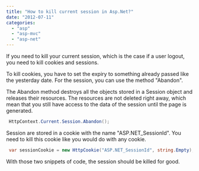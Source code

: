 ```yaml
---
title: "How to kill current session in Asp.Net?"
date: "2012-07-11"
categories: 
  - "asp"
  - "asp-mvc"
  - "asp-net"
---
```


If you need to kill your current session, which is the case if a user logout, you need to kill cookies and sessions.

To kill cookies, you have to set the expiry to something already passed like the yesterday date. For the session, you can use the method "Abandon".

The Abandon method destroys all the objects stored in a Session object and releases their resources. The resources are not deleted right away, which mean that you still have access to the data of the session until the page is generated.


```csharp
 HttpContext.Current.Session.Abandon(); 
```

Session are stored in a cookie with the name "ASP.NET_SessionId". You need to kill this cookie like you would do with any cookie.


```csharp
 var sessionCookie = new HttpCookie("ASP.NET_SessionId", string.Empty); sessionCookie.Expires = DateTime.Now.AddDays(-1); sessionCookie.Domain = UrlInformation.GetHostDomain(HttpContext.Current.Request.Url.Host); HttpContext.Current.Response.Cookies.Add(sessionCookie); 
```

With those two snippets of code, the session should be killed for good.
